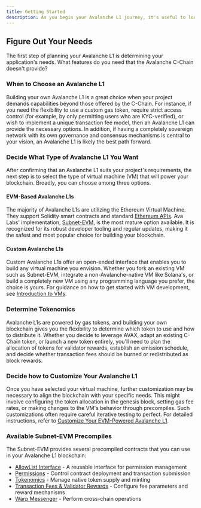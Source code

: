```yaml
---
title: Getting Started
description: As you begin your Avalanche L1 journey, it's useful to look at the lifecycle of taking an Avalanche L1 from idea to production.
---
```


## Figure Out Your Needs

The first step of planning your Avalanche L1 is determining your application's needs. What features do you need that the Avalanche C-Chain doesn't provide? 

### When to Choose an Avalanche L1

Building your own Avalanche L1 is a great choice when your project demands capabilities beyond those offered by the C-Chain. For instance, if you need the flexibility to use a custom gas token, require strict access control (for example, by only permitting users who are KYC-verified), or wish to implement a unique transaction fee model, then an Avalanche L1 can provide the necessary options. In addition, if having a completely sovereign network with its own governance and consensus mechanisms is central to your vision, an Avalanche L1 is likely the best path forward.

### Decide What Type of Avalanche L1 You Want

After confirming that an Avalanche L1 suits your project's requirements, the next step is to select the type of virtual machine (VM) that will power your blockchain. Broadly, you can choose among three options.

#### EVM-Based Avalanche L1s

The majority of Avalanche L1s are utilizing the Ethereum Virtual Machine. They support Solidity smart contracts and standard [Ethereum APIs](/docs/api-reference/c-chain/api#ethereum-apis). Ava Labs' implementation, [Subnet-EVM](https://github.com/ava-labs/subnet-evm), is the most mature option available. It is recognized for its robust developer tooling and regular updates, making it the safest and most popular choice for building your blockchain.

#### Custom Avalanche L1s

Custom Avalanche L1s offer an open-ended interface that enables you to build any virtual machine you envision. Whether you fork an existing VM such as Subnet-EVM, integrate a non-Avalanche-native VM like Solana's, or build a completely new VM using any programming language you prefer, the choice is yours. For guidance on how to get started with VM development, see [Introduction to VMs](/docs/virtual-machines).

### Determine Tokenomics

Avalanche L1s are powered by gas tokens, and building your own blockchain gives you the flexibility to determine which token to use and how to distribute it. Whether you decide to leverage AVAX, adapt an existing C-Chain token, or launch a new token entirely, you'll need to plan the allocation of tokens for validator rewards, establish an emission schedule, and decide whether transaction fees should be burned or redistributed as block rewards.

### Decide how to Customize Your Avalanche L1

Once you have selected your virtual machine, further customization may be necessary to align the blockchain with your specific needs. This might involve configuring the token allocation in the genesis block, setting gas fee rates, or making changes to the VM's behavior through precompiles. Such customizations often require careful iterative testing to perfect. For detailed instructions, refer to [Customize Your EVM-Powered Avalanche L1](/docs/avalanche-l1s/upgrade/customize-avalanche-l1).

### Available Subnet-EVM Precompiles

The Subnet-EVM provides several precompiled contracts that you can use in your Avalanche L1 blockchain:

- [AllowList Interface](/docs/avalanche-l1s/evm-configuration/allowlist) - A reusable interface for permission management
- [Permissions](/docs/avalanche-l1s/evm-configuration/permissions) - Control contract deployment and transaction submission
- [Tokenomics](/docs/avalanche-l1s/evm-configuration/tokenomics) - Manage native token supply and minting
- [Transaction Fees & Validator Rewards](/docs/avalanche-l1s/evm-configuration/transaction-fees) - Configure fee parameters and reward mechanisms
- [Warp Messenger](/docs/avalanche-l1s/evm-configuration/warpmessenger) - Perform cross-chain operations
